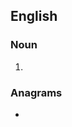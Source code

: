 ==English==

===Noun===
{{head|en|noun form}}

# {{plural of|en|cantle}}

===Anagrams===
* {{anagrams|en|a=acelnst|Lancets|Stancel|cantels|centals|lancets|scantle}}